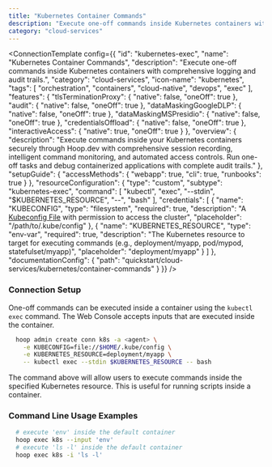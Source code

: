 ```yaml
---
title: "Kubernetes Container Commands"
description: "Execute one-off commands inside Kubernetes containers with comprehensive logging and audit trails."
category: "cloud-services"
---
```



<ConnectionTemplate config={{
  "id": "kubernetes-exec",
  "name": "Kubernetes Container Commands",
  "description": "Execute one-off commands inside Kubernetes containers with comprehensive logging and audit trails.",
  "category": "cloud-services",
  "icon-name": "kubernetes",
  "tags": [
    "orchestration",
    "containers",
    "cloud-native",
    "devops",
    "exec"
  ],
  "features": {
    "tlsTerminationProxy": {
      "native": false,
      "oneOff": true
    },
    "audit": {
      "native": false,
      "oneOff": true
    },
    "dataMaskingGoogleDLP": {
      "native": false,
      "oneOff": true
    },
    "dataMaskingMSPresidio": {
      "native": false,
      "oneOff": true
    },
    "credentialsOffload": {
      "native": false,
      "oneOff": true
    },
    "interactiveAccess": {
      "native": true,
      "oneOff": true
    }
  },
  "overview": {
    "description": "Execute commands inside your Kubernetes containers securely through Hoop.dev with comprehensive session recording, intelligent command monitoring, and automated access controls. Run one-off tasks and debug containerized applications with complete audit trails."
  },
  "setupGuide": {
    "accessMethods": {
      "webapp": true,
      "cli": true,
      "runbooks": true
    }
  },
  "resourceConfiguration": {
    "type": "custom",
    "subtype": "kubernetes-exec",
    "command": [
      "kubectl",
      "exec",
      "--stdin",
      "$KUBERNETES_RESOURCE",
      "--",
      "bash"
    ],
    "credentials": [
      {
        "name": "KUBECONFIG",
        "type": "filesystem",
        "required": true,
        "description": "A [Kubeconfig File](https://kubernetes.io/docs/concepts/configuration/organize-cluster-access-kubeconfig/) with permission to access the cluster",
        "placeholder": "/path/to/.kube/config"
      },
      {
        "name": "KUBERNETES_RESOURCE",
        "type": "env-var",
        "required": true,
        "description": "The Kubernetes resource to target for executing commands (e.g., deployment/myapp, pod/mypod, statefulset/myapp)",
        "placeholder": "deployment/myapp"
      }
    ]
  },
  "documentationConfig": {
    "path": "quickstart/cloud-services/kubernetes/container-commands"
  }
}} />


### Connection Setup
One-off commands can be executed inside a container using the `kubectl exec` command. The Web Console accepts inputs that are executed inside the container.
```bash
  hoop admin create conn k8s -a <agent> \
	-e KUBECONFIG=file://$HOME/.kube/config \
	-e KUBERNETES_RESOURCE=deployment/myapp \
	-- kubectl exec --stdin $KUBERNETES_RESOURCE -- bash
```
The command above will allow users to execute commands inside the specified Kubernetes resource. This is useful for running scripts inside a container.
### Command Line Usage Examples
```bash
  # execute 'env' inside the default container
  hoop exec k8s --input 'env'
  # execute 'ls -l' inside the default container
  hoop exec k8s -i 'ls -l'
```
